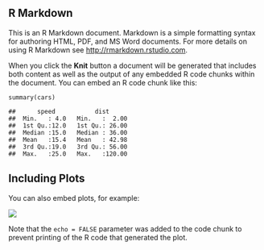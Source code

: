 ## R Markdown

This is an R Markdown document. Markdown is a simple formatting syntax
for authoring HTML, PDF, and MS Word documents. For more details on
using R Markdown see <http://rmarkdown.rstudio.com>.

When you click the **Knit** button a document will be generated that
includes both content as well as the output of any embedded R code
chunks within the document. You can embed an R code chunk like this:

    summary(cars)

    ##      speed           dist       
    ##  Min.   : 4.0   Min.   :  2.00  
    ##  1st Qu.:12.0   1st Qu.: 26.00  
    ##  Median :15.0   Median : 36.00  
    ##  Mean   :15.4   Mean   : 42.98  
    ##  3rd Qu.:19.0   3rd Qu.: 56.00  
    ##  Max.   :25.0   Max.   :120.00

## Including Plots

You can also embed plots, for example:

![](media/rId23.png)

Note that the `echo = FALSE` parameter was added to the code chunk to
prevent printing of the R code that generated the plot.

